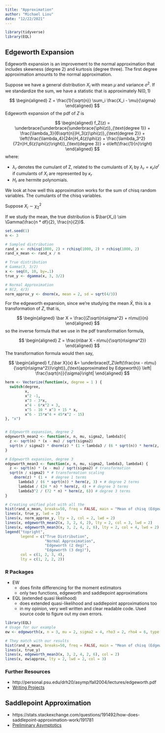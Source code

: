 ```yaml
---
title: "Approximation"
author: "Michael Liou"
date: "12/22/2021"
---
```


```r
library(tidyverse)
library(EQL)
```

## Edgeworth Expansion

Edgeworth expansion is an improvement to the normal approximation that includes skewness (degree 2) and kurtosis (degree three). The first degree approximation amounts to the normal approximation.

Suppose we have a general distribution $X_i$ with mean $\mu$ and variance $\sigma^2$. If we standardize the sum, we have a statistic that is approximately N$(0, 1)$

$$
\begin{aligned}
Z = \frac{1}{\sqrt{n}} \sum_i \frac{X_i - \mu}{\sigma}
\end{aligned}
$$
Edgeworth expansion of the pdf of $Z$ is

$$
\begin{aligned}
f_Z(z) = \underbrace{\underbrace{\underbrace{\phi(z)}_{\text{degree 1}} + \frac{\lambda_3}{6\sqrt{n}}H_3(z)\phi(z)}_{\text{degree 2}} + \left(\frac{\lambda_4}{24n}H_4(z)\phi(z) + \frac{\lambda_3^2}{72n}H_6(z)\phi(z)\right)}_{\text{degree 3}} + o\left(\frac{1}{n}\right)
\end{aligned}
$$
where: 

* $\lambda_r$ denotes the cumulant of Z, related to the cumulants of $X_i$ by $\lambda_r = \kappa_r / \sigma^r$ if cumulants of $X_i$ are represented by $\kappa_r$
* $H_r$ are hermite polynomials.

We look at how well this approximation works for the sum of chisq random variables. The cumulants of the chisq variables.

Suppose $X_i \sim \chi^2_2$

If we study the mean, the true distribution is $\bar{X_i} \sim \Gamma(\frac{n *   df}{2}, \frac{n}{2})$.

```r
set.seed(1)
n <- 3

# Sampled distribution
rand_x <- rchisq(1000, 2) + rchisq(1000, 2) + rchisq(1000, 2)
rand_x_mean <- rand_x / n

# True distribution
# Gamma(3, 3/2)
x <- seq(0, 10, by=.1)
true_y <- dgamma(x, 3, 3/2)

# Normal Approximation
# N(2, 4/3)
norm_approx_y <- dnorm(x, mean = 2, sd = sqrt(4/3))
```


For the edgeworth expansion, since we're studying the mean $\bar X$, this is a transformation of $Z$, that is,

$$
\begin{aligned}
\bar X = \frac{(Z\sqrt{n\sigma^2} + n\mu)}{n}
\end{aligned}
$$
so the inverse formula that we use in the pdf transformation formula, 

$$
\begin{aligned}
Z = \frac{n\bar X - n\mu}{\sqrt{n\sigma^2}}
\end{aligned}
$$
The transformation formula would then say,

$$
\begin{aligned}
f_{\bar X}(x) &= \underbrace{f_Z\left(\frac{nx - n\mu}{\sqrt{n\sigma^2}}\right)}_{\text{approximated by Edgeworth}} \left| \frac{\sqrt{n}}{\sigma}\right|
\end{aligned}
$$


```r
herm <- Vectorize(function(x, degree = 1 ) {
  switch(degree,
         x,
         x^2 -1,
         x^3 - 3*x,
         x^4 - 6*x^2 + 3,
         x^5 - 10 * x^3 + 15 * x,
         x^6 - 15*x^4 + 45*x^2 - 15)
}, "x")


# Edgeworth expansion, degree 2
edgeworth_mean2 <- function(x, n, mu, sigma2, lambda3){
  z <- sqrt(n) * (x - mu) / sqrt(sigma2)
  sqrt(n / sigma2) * dnorm(z) * (1 + lambda3 / (6 * sqrt(n)) * herm(z, 3))
}

# Edgeworth expansion, degree 3
edgeworth_mean3 <- function(x, n, mu, sigma2, lambda3, lambda4) {
  z <- sqrt(n) * (x - mu) / sqrt(sigma2) # transformation
  sqrt(n / sigma2) * # transformation scaling
    dnorm(z) * (1 +  # degree 1 terms
      lambda3 / (6 * sqrt(n)) * herm(z, 3) + # degree 2 terms
      lambda4 / (24 * n) * herm(z, 4) + # degree 3 terms
      lambda3^2 / (72 * n) * herm(z, 6)) # degree 3 terms
}
```


```r
# Creating unified plot with all the 
hist(rand_x_mean, breaks=50, freq = FALSE, main = "Mean of chisq (Edgeworth)", xlab = "x")
lines(x, true_y, lwd = 2)
lines(x, norm_approx_y, lty = 2, col = 2, lwd = 2)
lines(x, edgeworth_mean2(x, 3, 2, 4, 2), lty = 2, col = 3, lwd = 2)
lines(x, edgeworth_mean3(x, 3, 2, 4, 2, 6), lty = 2, col = 4, lwd = 2)
legend("topright", 
       legend = c("True Distribution", 
                  "Normal Approximation", 
                  "Edgeworth (2 deg)", 
                  "Edgeworth (3 deg)"),
       col = c(1, 2, 3, 4), 
       lty = c(1, 2, 2, 2))
```

### R Packages

- EW
  - does finite differencing for the moment estimators
  - only two functions, edgeworth and saddlepoint approximations
- EQL (extended quasi likelihood)
  - does extended quasi-likelihood and saddlepoint approximations too
  - in my opinion, very well written and clear readable code. Used source code to figure out my own errors.
  
```r
library(EQL)
# Usage for our example
ew <- edgeworth(x, n = 3, mu = 2, sigma2 = 4, rho3 = 2, rho4 = 6, type = "mean", deg = 3)

# They match with our results
hist(rand_x_mean, breaks=50, freq = FALSE, main = "Mean of chisq (Edgeworth)", xlab = "x")
lines(x, true_y)
lines(x, edgeworth_mean3(x, 3, 2, 4, 2, 6), col = 2)
lines(x, ew$approx, lty = 2, lwd = 2, col = 3)
```

### Further Resources

- http://personal.psu.edu/drh20/asymp/fall2004/lectures/edgeworth.pdf
- [Writing Projects](https://math.montana.edu/grad_students/writing-projects/2004/04sondrggr.pdf)

## Saddlepoint Approximation

- https://stats.stackexchange.com/questions/191492/how-does-saddlepoint-approximation-work/191781
- [Preliminary Asymptotics](https://warwick.ac.uk/fac/sci/statistics/apts/students/resources-1314/stat_asymp_prelim.pdf)




